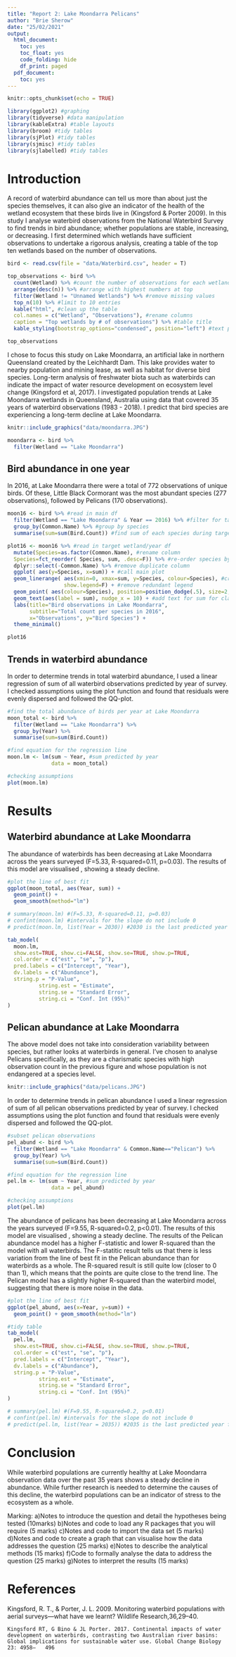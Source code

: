 ```yaml
---
title: "Report 2: Lake Moondarra Pelicans"
author: "Brie Sherow"
date: "25/02/2021"
output: 
  html_document:
    toc: yes
    toc_float: yes
    code_folding: hide
    df_print: paged
  pdf_document:
    toc: yes
---
```


```r
knitr::opts_chunk$set(echo = TRUE)

library(ggplot2) #graphing
library(tidyverse) #data manipulation
library(kableExtra) #table layouts
library(broom) #tidy tables
library(sjPlot) #tidy tables
library(sjmisc) #tidy tables
library(sjlabelled) #tidy tables
```
# Introduction
  A record of waterbird abundance can tell us more than about just the species themselves, it can also give an indicator of the health of the wetland ecosystem that these birds live in (Kingsford & Porter 2009). In this study I analyse waterbird observations from the National Waterbird Survey to find trends in bird abundance; whether populations are stable, increasing, or decreasing. 
  I first determined which wetlands have sufficient observations to undertake a rigorous analysis, creating a table of the top ten wetlands based on the number of observations.

```r
bird <- read.csv(file = "data/Waterbird.csv", header = T)

top_observations <- bird %>%
  count(Wetland) %>% #count the number of observations for each wetland
  arrange(desc(n)) %>% #arrange with highest numbers at top
  filter(Wetland != "Unnamed Wetlands") %>% #remove missing values
  top_n(10) %>% #limit to 10 entries
  kable("html", #clean up the table
  col.names = c("Wetland", "Observations"), #rename columns
  caption = "Top wetlands by # of observations") %>% #table title
  kable_styling(bootstrap_options="condensed", position="left") #text positions

top_observations

```
  I chose to focus this study on Lake Moondarra, an artificial lake in northern Queensland created by the Leichhardt Dam. This lake provides water to nearby population and mining lease, as well as habitat for diverse bird species. Long-term analysis of freshwater biota such as waterbirds can indicate the impact of water resource development on ecosystem level change (Kingsford et al, 2017). I investigated population trends at Lake Moondarra wetlands in Queensland, Australia using data that covered 35 years of waterbird observations (1983 - 2018). I predict that bird species are experiencing a long-term decline at Lake Moondarra.

```r
knitr::include_graphics("data/moondarra.JPG")

moondarra <- bird %>%
  filter(Wetland == "Lake Moondarra")
```
## Bird abundance in one year
  In 2016, at Lake Moondarra there were a total of 772 observations of unique birds. Of these, Little Black Cormorant was the most abundant species (277 observations), followed by Pelicans (170 observations). 

```r

moon16 <- bird %>% #read in main df
  filter(Wetland == "Lake Moondarra" & Year == 2016) %>% #filter for target wetland & year
  group_by(Common.Name) %>% #group by species
  summarise(sum=sum(Bird.Count)) #find sum of each species during target year

plot16 <- moon16 %>% #read in target wetland/year df
  mutate(Species=as.factor(Common.Name), #rename column
  Species=fct_reorder( Species, sum, .desc=F)) %>% #re-order species by sum
  dplyr::select(-Common.Name) %>% #remove duplicate column
  ggplot( aes(y=Species, x=sum)) + #call main plot
  geom_linerange( aes(xmin=0, xmax=sum, y=Species, colour=Species), #create line element
                  show.legend=F) + #remove redundant legend
  geom_point( aes(colour=Species), position=position_dodge(.5), size=2, show.legend=F) +
  geom_text(aes(label = sum), nudge_x = 10) + #add text for sum for clarity
  labs(title="Bird observations in Lake Moondarra",
       subtitle="Total count per species in 2016",
       x="Observations", y="Bird Species") +
  theme_minimal()

plot16
```
## Trends in waterbird abundance
In order to determine trends in total waterbird abundance, I used a linear regression of sum of all waterbird observations predicted by year of survey. I checked assumptions using the plot function and found that residuals were evenly dispersed and followed the QQ-plot.

```r
#find the total abundance of birds per year at Lake Moondarra
moon_total <- bird %>%
  filter(Wetland == "Lake Moondarra") %>%
  group_by(Year) %>%
  summarise(sum=sum(Bird.Count))

#find equation for the regression line
moon.lm <- lm(sum ~ Year, #sum predicted by year
              data = moon_total)

#checking assumptions
plot(moon.lm)
```
# Results

## Waterbird abundance at Lake Moondarra
The abundance of waterbirds has been decreasing at Lake Moondarra across the years surveyed (F=5.33, R-squared=0.11, p=0.03). The results of this model are visualised , showing a steady decline.
```r

#plot the line of best fit
ggplot(moon_total, aes(Year, sum)) + 
  geom_point() + 
  geom_smooth(method="lm")

# summary(moon.lm) #(F=5.33, R-squared=0.11, p=0.03)
# confint(moon.lm) #intervals for the slope do not include 0
# predict(moon.lm, list(Year = 2030)) #2030 is the last predicted year for waterbird populations given the current rate of decline

tab_model(
  moon.lm,
  show.est=TRUE, show.ci=FALSE, show.se=TRUE, show.p=TRUE,
  col.order = c("est", "se", "p"),
  pred.labels = c("Intercept", "Year"),
  dv.labels = c("Abundance"),
  string.p = "P-Value",
          string.est = "Estimate",
          string.se = "Standard Error",
          string.ci = "Conf. Int (95%)"
)
```
## Pelican abundance at Lake Moondarra
The above model does not take into consideration variability between species, but rather looks at waterbirds in general. I've chosen to analyse Pelicans specifically, as they are a charismatic species with high observation count in the previous figure and whose population is not endangered at a species level.
```r
knitr::include_graphics("data/pelicans.JPG")
```

In order to determine trends in pelican abundance I used a linear regression of sum of all pelican observations predicted by year of survey. I checked assumptions using the plot function and found that residuals were evenly dispersed and followed the QQ-plot.
```r
#subset pelican observations
pel_abund <- bird %>%
  filter(Wetland == "Lake Moondarra" & Common.Name=="Pelican") %>%
  group_by(Year) %>%
  summarise(sum=sum(Bird.Count))

#find equation for the regression line
pel.lm <- lm(sum ~ Year, #sum predicted by year
              data = pel_abund)

#checking assumptions
plot(pel.lm)
```
The abundance of pelicans has been decreasing at Lake Moondarra across the years surveyed (F=9.55, R-squared=0.2, p<0.01). The results of this model are visualised , showing a steady decline. The results of the Pelican abundance model has a higher F-statistic and lower R-squared than the model with all waterbirds. The F-statitic result tells us that there is less variation from the line of best fit in the Pelican abundance than for waterbirds as a whole. The R-squared result is still quite low (closer to 0 than 1), which means that the points are quite close to the trend line. The Pelican model has a slightly higher R-squared than the waterbird model, suggesting that there is more noise in the data.

```r
#plot the line of best fit
ggplot(pel_abund, aes(x=Year, y=sum)) +
  geom_point() + geom_smooth(method="lm")

#tidy table
tab_model(
  pel.lm,
  show.est=TRUE, show.ci=FALSE, show.se=TRUE, show.p=TRUE,
  col.order = c("est", "se", "p"),
  pred.labels = c("Intercept", "Year"),
  dv.labels = c("Abundance"),
  string.p = "P-Value",
          string.est = "Estimate",
          string.se = "Standard Error",
          string.ci = "Conf. Int (95%)"
)

# summary(pel.lm) #(F=9.55, R-squared=0.2, p<0.01)
# confint(pel.lm) #intervals for the slope do not include 0
# predict(pel.lm, list(Year = 2035)) #2035 is the last predicted year for pelican population given the current rate of decline
```
# Conclusion

 While waterbird populations are currently healthy at Lake Moondarra observation data over the past 35 years shows a steady decline in abundance. While further research is needed to determine the causes of this decline, the waterbird populations can be an indicator of stress to the ecosystem as a whole.

Marking: 
a)Notes to introduce the question and detail the hypotheses being tested (10marks)
b)Notes and code to load any R packages that you will require (5 marks)
c)Notes and code to import the data set (5 marks)
d)Notes and code to create a graph that can visualise how the data addresses the question (25 marks)
e)Notes to describe the analytical methods (15 marks)
f)Code to formally analyse the data to address the question (25 marks)
g)Notes to interpret the results (15 marks)

# References

  Kingsford, R. T., & Porter, J. L. 2009. Monitoring waterbird populations with aerial surveys—what have we learnt? Wildlife Research,36,29–40.
  
    Kingsford RT, G Bino & JL Porter. 2017. Continental impacts of water development on waterbirds, contrasting two Australian river basins: Global implications for sustainable water use. Global Change Biology 23: 4958–   496
